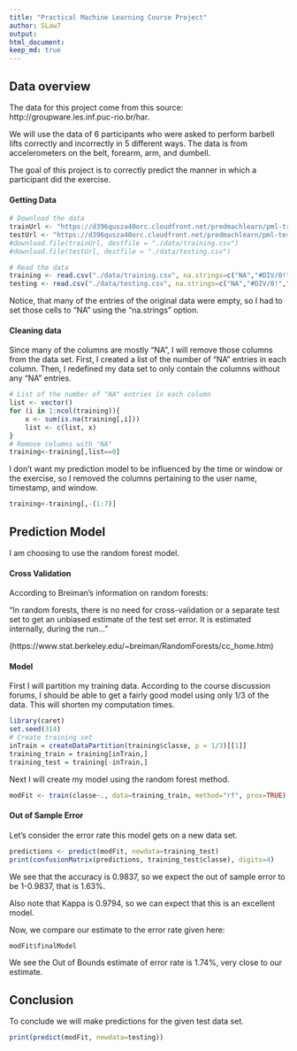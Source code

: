 ```yaml
---
title: "Practical Machine Learning Course Project"
author: SLaw7
output: 
html_document:
keep_md: true
---
```

  
##  Data overview

The data for this project come from this source: http://groupware.les.inf.puc-rio.br/har.

We will use the data of 6 participants who were asked to perform barbell lifts correctly and incorrectly in 5 different ways. The data is from accelerometers on the belt, forearm, arm, and dumbell.

The goal of this project is to correctly predict the manner in which a participant did the exercise.

#### Getting Data

```r
# Download the data
trainUrl <- "https://d396qusza40orc.cloudfront.net/predmachlearn/pml-training.csv"
testUrl <- "https://d396qusza40orc.cloudfront.net/predmachlearn/pml-testing.csv"
#download.file(trainUrl, destfile = "./data/training.csv")
#download.file(testUrl, destfile = "./data/testing.csv")

# Read the data
training <- read.csv("./data/training.csv", na.strings=c("NA","#DIV/0!",""))
testing <- read.csv("./data/testing.csv", na.strings=c("NA","#DIV/0!",""))
```

Notice, that many of the entries of the original data were empty, so I had to set those cells to "NA" using the "na.strings" option.

#### Cleaning data

Since many of the columns are mostly "NA", I will remove those columns from the data set. First, I created a list of the number of "NA" entries in each column. Then, I redefined my data set to only contain the columns without any "NA" entries.

```r
# List of the number of "NA" entries in each column
list <- vector()
for (i in 1:ncol(training)){
    x <- sum(is.na(training[,i]))
    list <- c(list, x)
}
# Remove columns with "NA"
training<-training[,list==0]
```

I don't want my prediction model to be influenced by the time or window or the exercise, so I removed the columns pertaining to the user name, timestamp, and window.

```r
training<-training[,-(1:7)]
```

## Prediction Model

I am choosing to use the random forest model. 

#### Cross Validation

According to Breiman's information on random forests:

"In random forests, there is no need for cross-validation or a separate test set to get an unbiased estimate of the test set error. It is estimated internally, during the run..."

(https://www.stat.berkeley.edu/~breiman/RandomForests/cc_home.htm)

#### Model

First I will partition my training data. According to the course discussion forums, I should be able to get a fairly good model using only 1/3 of the data. This will shorten my computation times.

```r
library(caret)
set.seed(314)
# Create training set
inTrain = createDataPartition(training$classe, p = 1/3)[[1]]
training_train = training[inTrain,]
training_test = training[-inTrain,]
```

Next I will create my model using the random forest method.

```r
modFit <- train(classe~., data=training_train, method="rf", prox=TRUE)
```

#### Out of Sample Error

Let's consider the error rate this model gets on a new data set.

```r
predictions <- predict(modFit, newdata=training_test)
print(confusionMatrix(predictions, training_test$classe), digits=4)
```

We see that the accuracy is 0.9837, so we expect the out of sample error to be 1-0.9837, that is 1.63%.

Also note that Kappa is 0.9794, so we can expect that this is an excellent model.

Now, we compare our estimate to the error rate given here:

```r
modFit$finalModel
```

We see the Out of Bounds estimate of error rate is 1.74%, very close to our estimate.

## Conclusion

To conclude we will make predictions for the given test data set.

```r
print(predict(modFit, newdata=testing))
```

